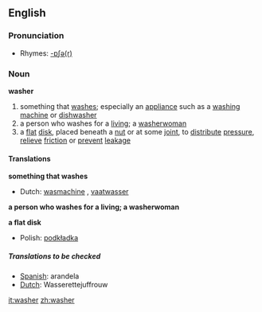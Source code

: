 ==English==

===Pronunciation===
*Rhymes: [[Rhymes:English:-ɒʃə(r)|-ɒʃə(r)]]

===Noun===
'''washer'''
# something that [[wash]]es; especially an [[appliance]] such as a [[washing machine]] or [[dishwasher]]
# a person who washes for a [[living]]; a [[washerwoman]]
# a [[flat]] [[disk]], placed beneath a [[nut]] or at some [[joint]], to [[distribute]] [[pressure]], [[relieve]] [[friction]] or [[prevent]] [[leakage]]

====Translations====
'''something that washes'''
{{top}}
*Dutch: [[wasmachine]] {{m}}, [[vaatwasser]] {{m}}
{{mid}}
{{bottom}}

'''a person who washes for a living; a washerwoman'''
{{top}}
{{mid}}
{{bottom}}

'''a flat disk'''
{{top}}
*Polish: [[podkładka]] {{f}}
{{mid}}
{{bottom}}

=====Translations to be checked=====
*[[Spanish]]:  arandela
*[[Dutch]]: Wasserettejuffrouw

[[it:washer]]
[[zh:washer]]